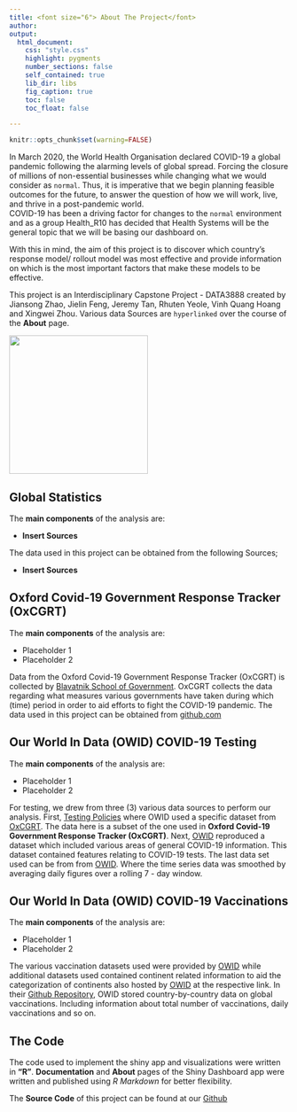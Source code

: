 ```yaml
---
title: <font size="6"> About The Project</font> 
author: 
output:
  html_document:
    css: "style.css"
    highlight: pygments
    number_sections: false
    self_contained: true
    lib_dir: libs
    fig_caption: true
    toc: false
    toc_float: false

---
```


```r
knitr::opts_chunk$set(warning=FALSE)
```


In March 2020, the World Health Organisation declared COVID-19 a global pandemic following the alarming levels of global spread. Forcing the closure of millions of non-essential businesses while changing what we would consider as `normal`. Thus, it is imperative that we begin planning feasible outcomes for the future, to answer the question of how we will work, live, and thrive in a post-pandemic world. 
<br />
COVID-19 has been a driving factor for changes to the `normal` environment and as a group Health_R10 has decided that Health Systems will be the general topic that we will be basing our dashboard on.
<br />

With this in mind, the aim of this project is to discover which country's response model/ rollout model was most effective and provide information on which is the most important factors that make these models to be effective.

This project is an Interdisciplinary Capstone Project - DATA3888 created by Jiansong Zhao, Jielin Feng, Jeremy Tan, Rhuten Yeole, Vinh Quang Hoang and Xingwei Zhou. Various data Sources are `hyperlinked` over the course of the **About** page. 

<img src="www/usyd_logo.png" width="250"/>

## Global Statistics

The **main components** of the analysis are:

- **Insert Sources**

The data used in this project can be obtained from the following Sources; 

- **Insert Sources**

## Oxford Covid-19 Government Response Tracker (OxCGRT)

The **main components** of the analysis are:

- Placeholder 1
- Placeholder 2

Data from the Oxford Covid-19 Government Response Tracker (OxCGRT) is collected by [Blavatnik School of Government](https://www.bsg.ox.ac.uk/covidtracker). OxCGRT collects the data regarding what measures various governments have taken during which (time) period in order to aid efforts to fight the COVID-19 pandemic. The data used in this project can be obtained from [github.com](https://github.com/OxCGRT/covid-policy-tracker)

## Our World In Data (OWID) COVID-19 Testing

The **main components** of the analysis are:

- Placeholder 1
- Placeholder 2

For testing, we drew from three (3) various data sources to perform our analysis. First, [Testing Policies](https://ourworldindata.org/grapher/covid-19-testing-policy) where OWID used a specific dataset from [OxCGRT](https://www.bsg.ox.ac.uk/research/research-projects/oxford-covid-19-government-response-tracker). The data here is a subset of the one used in **Oxford Covid-19 Government Response Tracker (OxCGRT)**. Next, [OWID]( https://raw.githubusercontent.com/owid/covid-19-data/master/public/data/owid-covid-data.csv) reproduced a dataset which included various areas of general COVID-19 information. This dataset contained features relating to COVID-19 tests. The last data set used can be from from [OWID](https://ourworldindata.org/grapher/daily-covid-19-tests-smoothed-7-day?time=2020-04-09..latest&country=~MYS). Where the time series data was smoothed by averaging daily figures over a rolling 7 - day window. 

## Our World In Data (OWID) COVID-19 Vaccinations

The **main components** of the analysis are:

- Placeholder 1
- Placeholder 2

The various vaccination datasets used were provided by [OWID](https://github.com/owid/covid-19-data/tree/master/public/data/vaccinations) while additional datasets used contained continent related information to aid the categorization of continents also hosted by [OWID](https://ourworldindata.org/grapher/continents-according-to-our-world-in-data) at the respective link. In their [Github Repository](https://github.com/owid/covid-19-data/tree/master/public/data/vaccinations), OWID stored country-by-country data on global vaccinations. Including information about total number of vaccinations, daily vaccinations and so on. 


## The Code

The code used to implement the shiny app and visualizations were written in **"R"**. **Documentation** and **About** pages of the Shiny Dashboard app were written and published using *R Markdown* for better flexibility.

The **Source Code** of this project can be found at our 
[Github](https://github.sydney.edu.au/VHOA0395/HealthR_10-DATA3888)
